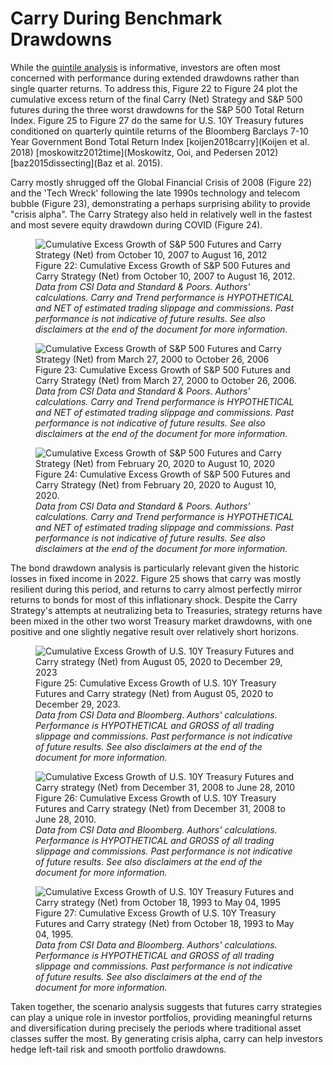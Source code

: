 
# Carry During Benchmark Drawdowns

While the [quintile analysis](/performance-analysis/scenario-analysis/carry-in-the-worst-benchmark-quarters) is informative, investors are often most concerned with performance during extended drawdowns rather than single quarter returns. To address this, Figure 22 to Figure 24 plot the cumulative excess return of the final Carry (Net) Strategy and S&P 500 futures during the three worst drawdowns for the S&P 500 Total Return Index. Figure 25 to Figure 27 do the same for U.S. 10Y Treasury futures conditioned on quarterly quintile returns of the Bloomberg Barclays 7-10 Year Government Bond Total Return Index [koijen2018carry](Koijen et al. 2018) [moskowitz2012time](Moskowitz, Ooi, and Pedersen 2012) [baz2015dissecting](Baz et al. 2015).

Carry mostly shrugged off the Global Financial Crisis of 2008 (Figure 22) and the 'Tech Wreck' following the late 1990s technology and telecom bubble (Figure 23), demonstrating a perhaps surprising ability to provide "crisis alpha". The Carry Strategy also held in relatively well in the fastest and most severe equity drawdown during COVID (Figure 24).

<figure id="fig:es_dd_1">
<img src="https://investresolve.com/wp-content/uploads/carry/images/ES_Drawdown_1.png" alt="Cumulative Excess Growth of S&P 500 Futures and Carry Strategy (Net) from October 10, 2007 to August 16, 2012"/>
<figcaption>Figure 22: Cumulative Excess Growth of S&P 500 Futures and Carry Strategy (Net) from October 10, 2007 to August 16, 2012.<br/>
<em>Data from CSI Data and Standard & Poors. Authors' calculations. Carry and Trend performance is HYPOTHETICAL and NET of estimated trading slippage and commissions. Past performance is not indicative of future results. See also disclaimers at the end of the document for more information.</em></figcaption>
</figure>

<figure id="fig:es_dd_2">
<img src="https://investresolve.com/wp-content/uploads/carry/images/ES_Drawdown_2.png" alt="Cumulative Excess Growth of S&P 500 Futures and Carry Strategy (Net) from March 27, 2000 to October 26, 2006"/>
<figcaption>Figure 23: Cumulative Excess Growth of S&P 500 Futures and Carry Strategy (Net) from March 27, 2000 to October 26, 2006.<br/>
<em>Data from CSI Data and Standard & Poors. Authors' calculations. Carry and Trend performance is HYPOTHETICAL and NET of estimated trading slippage and commissions. Past performance is not indicative of future results. See also disclaimers at the end of the document for more information.</em></figcaption>
</figure>

<figure id="fig:es_dd_3">
<img src="https://investresolve.com/wp-content/uploads/carry/images/ES_Drawdown_3.png" alt="Cumulative Excess Growth of S&P 500 Futures and Carry Strategy (Net) from February 20, 2020 to August 10, 2020"/>
<figcaption>Figure 24: Cumulative Excess Growth of S&P 500 Futures and Carry Strategy (Net) from February 20, 2020 to August 10, 2020.<br/>
<em>Data from CSI Data and Standard & Poors. Authors' calculations. Carry and Trend performance is HYPOTHETICAL and NET of estimated trading slippage and commissions. Past performance is not indicative of future results. See also disclaimers at the end of the document for more information.</em></figcaption>
</figure>

The bond drawdown analysis is particularly relevant given the historic losses in fixed income in 2022. Figure 25 shows that carry was mostly resilient during this period, and returns to carry almost perfectly mirror returns to bonds for most of this inflationary shock. Despite the Carry Strategy's attempts at neutralizing beta to Treasuries, strategy returns have been mixed in the other two worst Treasury market drawdowns, with one positive and one slightly negative result over relatively short horizons. 

<figure id="fig:ty_dd_1">
<img src="https://investresolve.com/wp-content/uploads/carry/images/TY_Drawdown_1.png" alt="Cumulative Excess Growth of U.S. 10Y Treasury Futures and Carry strategy (Net) from August 05, 2020 to December 29, 2023"/>
<figcaption>Figure 25: Cumulative Excess Growth of U.S. 10Y Treasury Futures and Carry strategy (Net) from August 05, 2020 to December 29, 2023.<br/>
<em>Data from CSI Data and Bloomberg. Authors' calculations. Performance is HYPOTHETICAL and GROSS of all trading slippage and commissions. Past performance is not indicative of future results. See also disclaimers at the end of the document for more information.</em></figcaption>
</figure>

<figure id="fig:ty_dd_2">
<img src="https://investresolve.com/wp-content/uploads/carry/images/TY_Drawdown_2.png" alt="Cumulative Excess Growth of U.S. 10Y Treasury Futures and Carry strategy (Net) from December 31, 2008 to June 28, 2010"/>
<figcaption>Figure 26: Cumulative Excess Growth of U.S. 10Y Treasury Futures and Carry strategy (Net) from December 31, 2008 to June 28, 2010.<br/>
<em>Data from CSI Data and Bloomberg. Authors' calculations. Performance is HYPOTHETICAL and GROSS of all trading slippage and commissions. Past performance is not indicative of future results. See also disclaimers at the end of the document for more information.</em></figcaption>
</figure>

<figure id="fig:ty_dd_3">  
<img src="https://investresolve.com/wp-content/uploads/carry/images/TY_Drawdown_3.png" alt="Cumulative Excess Growth of U.S. 10Y Treasury Futures and Carry strategy (Net) from October 18, 1993 to May 04, 1995"/>
<figcaption>Figure 27: Cumulative Excess Growth of U.S. 10Y Treasury Futures and Carry strategy (Net) from October 18, 1993 to May 04, 1995.<br/>
<em>Data from CSI Data and Bloomberg. Authors' calculations. Performance is HYPOTHETICAL and GROSS of all trading slippage and commissions. Past performance is not indicative of future results. See also disclaimers at the end of the document for more information.</em></figcaption>
</figure>

Taken together, the scenario analysis suggests that futures carry strategies can play a unique role in investor portfolios, providing meaningful returns and diversification during precisely the periods where traditional asset classes suffer the most. By generating crisis alpha, carry can help investors hedge left-tail risk and smooth portfolio drawdowns.